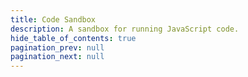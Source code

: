 ```yaml
---
title: Code Sandbox
description: A sandbox for running JavaScript code.
hide_table_of_contents: true
pagination_prev: null
pagination_next: null
---
```



<EmbedStackBlitz 
    projectId="javascript-note-collection-javascript" 
          aTagLink="https://stackblitz.com/edit/javascript-note-collection-javascript"
          openFile="README.md"
/>